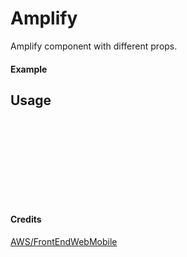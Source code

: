 
<Meta of={Amplify} title="AWS/FrontEndWebMobile/Amplify" />

# Amplify

Amplify component with different props.

#### Example

<Canvas of={Amplify.Primary} />

## Usage

```ts
import { Amplify } from "yadl-ui";

const Example = () => {
  return (
      <Amplify />
  );
};

export default Example;
```

#### Credits
[AWS/FrontEndWebMobile](https://aws-icons.com/)
